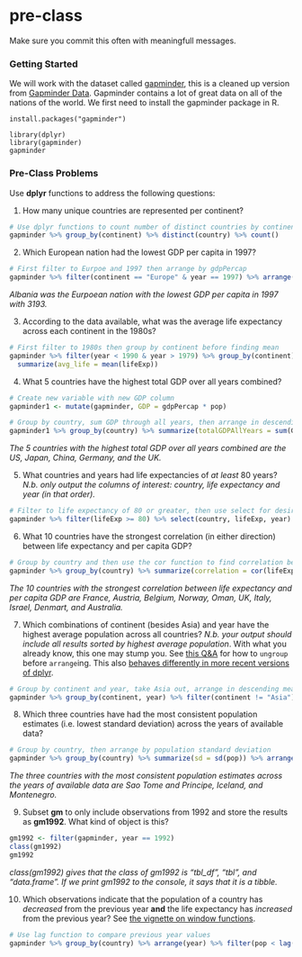 # pre-class


Make sure you commit this often with meaningfull messages. 


### Getting Started


We will work with the dataset called [gapminder](https://github.com/jennybc/gapminder), this is a cleaned up version from [Gapminder Data](http://www.gapminder.org/data/). Gapminder contains a lot of great data on all of the nations of the world. We first need to install the gapminder package in R. 

```
install.packages("gapminder")
```



```
library(dplyr)
library(gapminder)
gapminder
```



### Pre-Class Problems

Use **dplyr** functions to address the following questions:

1. How many unique countries are represented per continent?

```r
# Use dplyr functions to count number of distinct countries by continent
gapminder %>% group_by(continent) %>% distinct(country) %>% count()
```

2. Which European nation had the lowest GDP per capita in 1997? 

```r
# First filter to Eurpoe and 1997 then arrange by gdpPercap
gapminder %>% filter(continent == "Europe" & year == 1997) %>% arrange(gdpPercap)
```

*Albania was the Eurpoean nation with the lowest GDP per capita in 1997 with 3193.*

3. According to the data available, what was the average life expectancy across each continent in the 1980s?

```r
# First filter to 1980s then group by continent before finding mean
gapminder %>% filter(year < 1990 & year > 1979) %>% group_by(continent) %>%
  summarize(avg_life = mean(lifeExp))
```

4. What 5 countries have the highest total GDP over all years combined?

```r
# Create new variable with new GDP column
gapminder1 <- mutate(gapminder, GDP = gdpPercap * pop)

# Group by country, sum GDP through all years, then arrange in descending order
gapminder1 %>% group_by(country) %>% summarize(totalGDPAllYears = sum(GDP)) %>% arrange(desc(totalGDPAllYears))
```

*The 5 countries with the highest total GDP over all years combined are the US, Japan, China, Germany, and the UK.*

5. What countries and years had life expectancies of _at least_ 80 years? _N.b. only output the columns of interest: country, life expectancy and year (in that order)._

```r
# Filter to life expectancy of 80 or greater, then use select for desired columns and years
gapminder %>% filter(lifeExp >= 80) %>% select(country, lifeExp, year)
```

6. What 10 countries have the strongest correlation (in either direction) between life expectancy and per capita GDP?

```r
# Group by country and then use the cor function to find correlation between life expectancy and GDP per capita
gapminder %>% group_by(country) %>% summarize(correlation = cor(lifeExp, gdpPercap)) %>% arrange(desc(correlation))
```

*The 10 countries with the strongest correlation between life expectancy and per capita GDP are France, Austria, Belgium, Norway, Oman, UK, Italy, Israel, Denmart, and Australia.*


7. Which combinations of continent (besides Asia) and year have the highest average population across all countries? _N.b. your output should include all results sorted by highest average population_. With what you already know, this one may stump you. See [this Q&A](http://stackoverflow.com/q/27207963/654296) for how to `ungroup` before `arrange`ing. This also [behaves differently in more recent versions of dplyr](https://github.com/hadley/dplyr/releases/tag/v0.5.0).

```r
# Group by continent and year, take Asia out, arrange in descending mean population
gapminder %>% group_by(continent, year) %>% filter(continent != "Asia") %>% summarize(mean_pop = mean(pop)) %>% arrange(desc(mean_pop))
```

8. Which three countries have had the most consistent population estimates (i.e. lowest standard deviation) across the years of available data? 

```r
# Group by country, then arrange by population standard deviation
gapminder %>% group_by(country) %>% summarize(sd = sd(pop)) %>% arrange(sd)
```

*The three countries with the most consistent population estimates across the years of available data are Sao Tome and Principe, Iceland, and Montenegro.*

9. Subset **gm** to only include observations from 1992 and store the results as **gm1992**. What kind of object is this?

```r
gm1992 <- filter(gapminder, year == 1992)
class(gm1992)
gm1992
```

*class(gm1992) gives that the class of gm1992 is "tbl_df", "tbl", and "data.frame". If we print gm1992 to the console, it says that it is a tibble.*

10. Which observations indicate that the population of a country has *decreased* from the previous year **and** the life expectancy has *increased* from the previous year? See [the vignette on window functions](https://cran.r-project.org/web/packages/dplyr/vignettes/window-functions.html).

```r
# Use lag function to compare previous year values
gapminder %>% group_by(country) %>% arrange(year) %>% filter(pop < lag(pop) & lifeExp > lag(lifeExp))
```
